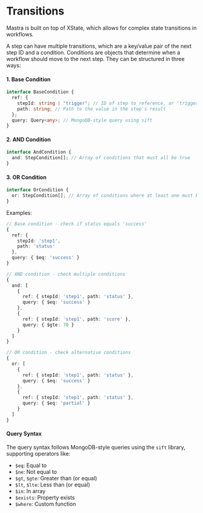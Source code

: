 # Transitions

Mastra is built on top of XState, which allows for complex state transitions in workflows.

A step can have multiple transitions, which are a key/value pair of the next step ID and a condition. Conditions are objects that determine when a workflow should move to the next step. They can be structured in three ways:

#### 1. Base Condition

```ts copy
interface BaseCondition {
  ref: {
    stepId: string | "trigger"; // ID of step to reference, or 'trigger' for initial data
    path: string; // Path to the value in the step's result
  };
  query: Query<any>; // MongoDB-style query using sift
}
```

#### 2. AND Condition

```ts copy
interface AndCondition {
  and: StepCondition[]; // Array of conditions that must all be true
}
```

#### 3. OR Condition

```ts copy
interface OrCondition {
  or: StepCondition[]; // Array of conditions where at least one must be true
}
```

Examples:

```ts copy
// Base condition - check if status equals 'success'
{
  ref: {
    stepId: 'step1',
    path: 'status'
  },
  query: { $eq: 'success' }
}

// AND condition - check multiple conditions
{
  and: [
    {
      ref: { stepId: 'step1', path: 'status' },
      query: { $eq: 'success' }
    },
    {
      ref: { stepId: 'step1', path: 'score' },
      query: { $gte: 70 }
    }
  ]
}

// OR condition - check alternative conditions
{
  or: [
    {
      ref: { stepId: 'step1', path: 'status' },
      query: { $eq: 'success' }
    },
    {
      ref: { stepId: 'step1', path: 'status' },
      query: { $eq: 'partial' }
    }
  ]
}
```

#### Query Syntax

The query syntax follows MongoDB-style queries using the `sift` library, supporting operators like:

- `$eq`: Equal to
- `$ne`: Not equal to
- `$gt`, `$gte`: Greater than (or equal)
- `$lt`, `$lte`: Less than (or equal)
- `$in`: In array
- `$exists`: Property exists
- `$where`: Custom function
